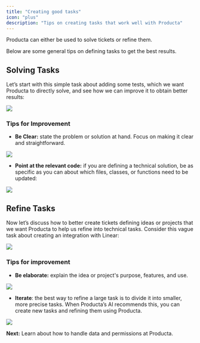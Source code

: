 ```yaml
---
title: "Creating good tasks"
icon: "plus"
description: "Tips on creating tasks that work well with Producta"
---
```


Producta can either be used to solve tickets or refine them.&#x20;

Below are some general tips on defining tasks to get the best results.

## Solving Tasks

Let’s start with this simple task about adding some tests, which we want Producta to directly solve, and see how we can improve it to obtain better results:

![](/images/task-1.png)

### Tips for Improvement

* **Be Clear:** state the problem or solution at hand. Focus on making it clear and straightforward.

![](/images/task-2.png)

* **Point at the relevant code:** if you are defining a technical solution, be as specific as you can about which files, classes, or functions need to be updated:

![](/images/task-3.png)

## Refine Tasks

Now let’s discuss how to better create tickets defining ideas or projects that we want Producta to help us refine into technical tasks. Consider this vague task about creating an integration with Linear:

![](/images/task-4.png)

### Tips for improvement&#x20;

* **Be elaborate:** explain the idea or project's purpose, features, and use.

![](/images/task-5.png)

* **Iterate**: the best way to refine a large task is to divide it into smaller, more precise tasks. When Producta’s AI recommends this, you can create new tasks and refining them using Producta.

![](/images/task-6.png)

&#x20;**Next:** Learn about how to handle data and permissions at Producta.